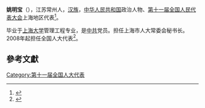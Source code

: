'''姚明宝'''（{{bd|1950年||}}），江苏常州人，[[汉族|汉族]]，[[中华人民共和国|中华人民共和国]]政治人物、[[第十一届全国人民代表大会|第十一届全国人民代表大会]]上海地区代表<ref>{{cite web|author=新华网|title=第十一届全国人大代表|url=http://news.xinhuanet.com/ziliao/2008-03/03/content_7708230.htm?node=36628|publisher=新华网|accessdate=2014-01-07|archive-date=2014-01-10|archive-url=https://web.archive.org/web/20140110211415/http://news.xinhuanet.com/ziliao/2008-03/03/content_7708230.htm?node=36628|dead-url=no}}</ref>。

毕业于[[上海大学|上海大学]]管理工程专业，是[[中共|中共]]党员。担任上海市人大常委会秘书长。2008年起担任全国人大代表<ref>{{cite news|title=全国人大代表信息-姚明宝|url=http://210.82.31.1:8084/delegate/viewDelegate.action?dbid=110682|accessdate=2013-04-05|newspaper=全国人大网|archive-url=https://web.archive.org/web/20140314140426/http://www.npc.gov.cn/delegate/viewDelegate.action?dbid=110682|archive-date=2014-03-14|dead-url=yes}}</ref>。

==參考文獻==
{{reflist}}
[[Category:第十一届全国人大代表|Category:第十一届全国人大代表]]